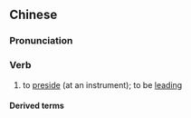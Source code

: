 ==Chinese==
{{zh-forms}}

===Pronunciation===
{{zh-pron
|m=zhǔzòu
|c=zyu2 zau3
|cat=v
}}

===Verb===
{{zh-verb}}

# {{lb|zh|music}} to [[preside]] (at an instrument); to be [[leading]]

====Derived terms====
{{zh-der|主奏吉他}}